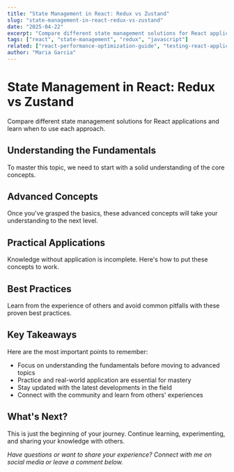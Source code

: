 ```yaml
---
title: "State Management in React: Redux vs Zustand"
slug: "state-management-in-react-redux-vs-zustand"
date: "2025-04-22"
excerpt: "Compare different state management solutions for React applications and learn when to use each approach."
tags: ["react", "state-management", "redux", "javascript"]
related: ["react-performance-optimization-guide", "testing-react-applications-with-jest-and-testing-library", "docker-containerization-for-web-developers"]
author: "Maria Garcia"
---
```


# State Management in React: Redux vs Zustand

Compare different state management solutions for React applications and learn when to use each approach.

## Understanding the Fundamentals

To master this topic, we need to start with a solid understanding of the core concepts.

## Advanced Concepts

Once you've grasped the basics, these advanced concepts will take your understanding to the next level.

## Practical Applications

Knowledge without application is incomplete. Here's how to put these concepts to work.

## Best Practices

Learn from the experience of others and avoid common pitfalls with these proven best practices.

## Key Takeaways

Here are the most important points to remember:

- Focus on understanding the fundamentals before moving to advanced topics
- Practice and real-world application are essential for mastery
- Stay updated with the latest developments in the field
- Connect with the community and learn from others' experiences

## What's Next?

This is just the beginning of your journey. Continue learning, experimenting, and sharing your knowledge with others.

*Have questions or want to share your experience? Connect with me on social media or leave a comment below.*

